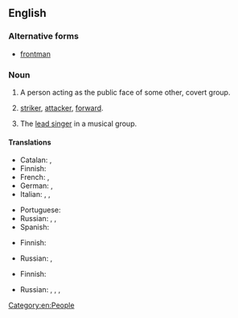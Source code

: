 {{also|frontman}}
==English==

===Alternative forms===
* [[frontman]]

===Noun===
{{en-noun|front men}}

# A person acting as the public face of some other, covert group.
# {{lb|en|football}} [[striker]], [[attacker]], [[forward]].
# {{lb|en|music}} The [[lead singer]] in a musical group.
#: {{ux|en|Pete Doherty is the '''front man''' of the Libertines.}}

====Translations====
{{trans-top|public face}}
* Catalan: {{t+|ca|testaferro|m}}, {{t+|ca|prestanoms|m|f}} {{qualifier|Andorra}}
* Finnish: {{t+|fi|keulakuva}}
* French: {{t+|fr|prête-nom|m}}, {{t+|fr|homme de paille|m}}
* German: {{t+|de|Strohmann|m}}, {{t|de|Strohfrau|f}}
* Italian: {{t|it|uomo di paglia|m}}, {{t+|it|fantoccio|m}}, {{t+|it|prestanome|m}}
{{trans-mid}}
* Portuguese: {{t+|pt|testa de ferro|m|f}}
* Russian: {{t|ru|подставное лицо|m|alt=подставно́е лицо́}}, {{t|ru|номинальный глава|m|alt=номина́льный глава́}}, {{t+|ru|зиц-председатель|m|alt=зиц-председа́тель}}
* Spanish: {{t+|es|testaferro|m|f}}
{{trans-bottom}}

{{trans-top|football: striker, attacker, forward}}
* Finnish: {{t+|fi|hyökkääjä}}
{{trans-mid}}
* Russian: {{t+|ru|нападающий|m|alt=напада́ющий}}, {{t+|ru|форвард|m|alt=фо́рвард}}
{{trans-bottom}}

{{trans-top|music: lead singer}}
* Finnish: {{t+|fi|solisti}}
{{trans-mid}}
* Russian: {{t+|ru|вокалист|m|alt=вокали́ст}}, {{t+|ru|солист|m|alt=соли́ст}}, {{t+|ru|фронтмен|m|tr=frontmɛ́n|alt=фронтме́н}}, {{t+|ru|певец|m|alt=певе́ц}}
{{trans-bottom}}

[[Category:en:People]]